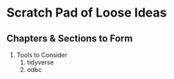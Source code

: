 Scratch Pad of Loose Ideas {#scratch-pad}
====================================


Chapters & Sections to Form
------------------------------------

1. Tools to Consider
    1. tidyverse
    1. odbc
